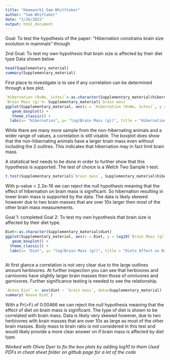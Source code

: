 ```yaml
---
title: "Homework1 Sam Whitttaker"
author: "Sam Whittaker"
date: "1/26/2022"
output: html_document
---
```

Goal: To test the hypothesis of the paper: "Hibernation constrains brain size evolution in mammals" through 

2nd Goal: To test my own hypothesis that brain size is affected by their diet type
Data shown below 
```r
head(Supplementary_material)
summary(Supplementary_material)
```
First place to investigate is to see if any correlation can be determined through a box plot. 

```r
`Hibernation (0=No, 1=Yes)`<-as.character(Supplementary_material$hibernation)
`Brain Mass (g)`<- Supplementary_material$`brain mass`
ggplot(Supplementary_material, aes(x = `Hibernation (0=No, 1=Yes)`, y = log10(`Brain Mass (g)`))) + 
   geom_boxplot() +
   theme_classic() +
  labs(x= "Hibernation", y= "log(Brain Mass (g))", title = "Hibernation Affect on Brain Mass", caption = "0 = Non-Hibernating, 1 = Hibernating") 

```

While there are many more sample from the non-hibernating animals and a wider range of values, a correlation is still visable. The boxplot does show that the non-hibernating animals have a larger brain mass even without including the 2 outlires. This indicates that hibernation may in fact limit brain mass. 

A statistical test needs to be done in order to further show that this hypothesis is supported. The test of choice is a Welch Two Sample t-test.

```r
t.test(Supplementary_material$`brain mass`, Supplementary_material$hibernation)
```

With p-value < 2.2e-16 we can reject the null hypothesis meaning that the effect of hibernation on brain mass is significant. So hibernation resulting in lower brain mass is supported by the data. The data is likely skewed however due to two brain masses that are over 10x larger then most of the other brain mass measurements. 

Goal 1: completed 
Goal 2: To test my own hypothesis that brain size is affected by their diet type.

```r
Diet<-as.character(Supplementary_material$diet)
ggplot(Supplementary_material, aes(x = Diet, y = log10(`Brain Mass (g)`))) + 
   geom_boxplot() +
  theme_classic() +
  labs(x= "Diet", y= "log(Brain Mass (g))", title = "Diets Affect on Brain Mass", caption = "0 = Herbivore, 1 = Garnivore, 2 = Omnivore, 3 = Carnivore") 
  
```

At first glance a correlation is not very clear due to the large outlines amount herbivores. At further inspection you can see that herbivores and carnivores have slightly larger brain masses then those of omnivores and garnivores. Further significance testing is needed to see the relationship. 

```r
`Anova Diet` <- aov(diet ~ `brain mass`, data=Supplementary_material)
summary(`Anova Diet`)
```
With a Pr(>F) of 0.00466 we can reject the null hypothesis meaning that the effect of diet on brain mass is significant. The type of diet is shown to be correlated with brain mass. Data is likely very skewed however, due to two herbivores with brain masses that are over 10x as large as most of the other brain masses. Body mass to brain ratio is not considered in this test and would likely provide a more clear answer on if brain mass is affected by diet type.

*Worked with Olivia Dyer to fix the box plots by adding log10 to them*
*Used PDFs in cheat sheet folder on github page for a lot of the code*